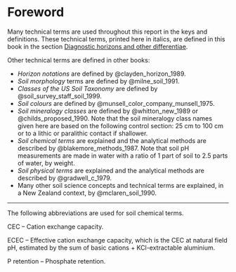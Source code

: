 # Foreword {#sec-foreword}

Many technical terms are used throughout this report in the keys and definitions. These technical terms, printed here in italics, are defined in this book in the section [Diagnostic horizons and other differentiae](Diagnostics.qmd#sec-diagnostics).

Other technical terms are defined in other books:

-   *Horizon notations* are defined by @clayden_horizon_1989.
-   *Soil morphology* terms are defined by @milne_soil_1991.
-   *Classes of the US Soil Taxonomy* are defined by @soil_survey_staff_soil_1999.
-   *Soil colours* are defined by @munsell_color_company_munsell_1975.
-   *Soil mineralogy classes* are defined by @whitton_new_1989 or @childs_proposed_1990. Note that the soil mineralogy class names given here are based on the following control section: 25 cm to 100 cm or to a lithic or paralithic contact if shallower.
-   *Soil chemical terms* are explained and the analytical methods are described by @blakemore_methods_1987. Note that soil pH measurements are made in water with a ratio of 1 part of soil to 2.5 parts of water, by weight.
-   *Soil physical terms* are explained and the analytical methods are described by @gradwell_c_1979.
-   Many other soil science concepts and technical terms are explained, in a New Zealand context, by @mclaren_soil_1990.

------------------------------------------------------------------------

The following abbreviations are used for soil chemical terms.

CEC -- Cation exchange capacity.

ECEC -- Effective cation exchange capacity, which is the CEC at natural field pH, estimated by the sum of basic cations + KCl-extractable aluminium.

P retention -- Phosphate retention.
